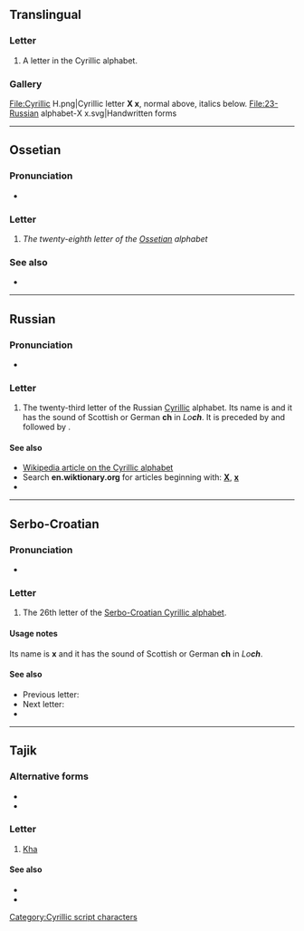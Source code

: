 {{character info/new}}
{{also|ҳ|Х|-х|ҳ-|Appendix:Variations of "x"}}
==Translingual==

===Letter===
{{mul-letter}}

# A letter in the Cyrillic alphabet.

===Gallery===
<gallery caption="Letter styles">
File:Cyrillic H.png|Cyrillic letter '''Х х''', normal above, italics below.
File:23-Russian alphabet-Х х.svg|Handwritten forms
</gallery>

----

==Ossetian==

===Pronunciation===
* {{qualifier|phoneme}} {{IPA|/χ/|lang=os}}

===Letter===
{{head|os|letter|sc=Cyrl|upper case|Х}}

# ''The twenty-eighth letter of the [[Ossetian]] alphabet''

===See also===
* {{list:Cyrillic script letters/os}}

----

==Russian==

===Pronunciation===
* {{ru-IPA|х}}

===Letter===
{{head|ru|letter|lower case||upper case|Х}}

# The twenty-third letter of the Russian [[Cyrillic]] alphabet. Its name is {{m|ru|ха}} and it has the sound of Scottish or German '''ch''' in ''Lo'''ch'''''. It is preceded by {{m|ru|ф|Ф}} and followed by {{m|ru|ц|Ц}}.

====See also====
* [[w:Cyrillic alphabet|Wikipedia article on the Cyrillic alphabet]]
* Search '''en.wiktionary.org''' for articles beginning with: '''[http://en.wiktionary.org/w/index.php?title=Special%3AAllpages&from=%D0%A5&namespace=0 Х]''', '''[http://en.wiktionary.org/w/index.php?title=Special%3AAllpages&from=%D1%85&namespace=0 х]'''
* {{list:Cyrillic script letters/ru}}

----

==Serbo-Croatian==
{{attention|sh}}

===Pronunciation===
* {{qualifier|phoneme}} {{IPA|/x/|lang=sh}}

===Letter===
{{head|sh|letter|lower case||upper case|Х}}

# The 26th letter of the [[Serbo-Croatian Cyrillic alphabet]].

====Usage notes====
Its name is '''х''' and it has the sound of Scottish or German '''ch''' in ''Lo'''ch'''''.

====See also====
* Previous letter: {{l|sh|ф}}
* Next letter: {{l|sh|ц}}
* {{list:Cyrillic script letters/sh}}

[[Category:Cyrillic script characters]]

----

==Tajik==

===Alternative forms===
* {{l|tg|x|sc=Latn}}
* {{l|tg|خ|sc=Arab}}

===Letter===
{{head|tg|letter|lower case||upper case|Х}}

# [[Kha]]

====See also====
* {{l|tg|ҳ}}
* {{list:Cyrillic script letters/tg}}